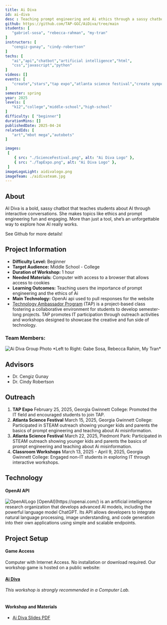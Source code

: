 ```yaml
---
title: Ai Diva
id: ai-diva
desc : Teaching prompt engineering and Ai ethics through a sassy chatbot and a 20 questions mini game
github: https://github.com/TAP-GGC/AiDiva/tree/main
students: [
   "gabriel-sosa", "rebecca-rahman", "my-tran"
]
instructors: [
   "cengiz-gunay", "cindy-robertson"
]
techs: [
   "ai","api","chatbot","artificial intelligence","html",
   "css","javascript","python"
]
videos: []
events: [
   "create","stars","tap expo","atlanta science festival","create symposium"
]
semester: spring
year: 2025
levels: [
   "k12","college","middle-school","high-school"
]
difficulty: [ "beginner"]
durationMins: []
publishedDate: 2025-04-24
relatedIds: [
   "art","mbot mega","autobots"
]

images:
 [
    { src: "./ScienceFestival.png", alt: "Ai Diva Logo" },
    { src: "./TapExpo.png", alt: "Ai Diva Logo" },
 ]
imageLogoLight: aidivalogo.png
imageTeam: ./aidivateam.jpg
---
```



## About

AI Diva is a bold, sassy chatbot that teaches students about AI through interactive conversations.
She makes topics like ethics and prompt engineering fun and engaging. More than just a tool, she’s an
unforgettable way to explore how AI really works.

See Github for more details!


## Project Information

* **Difficulty Level:** Beginner
* **Target Audience:** Middle School - College
* **Duration of Workshop:** 1 hour
* **Needed Materials:** Computer with access to a browser that allows access to cookies
* **Learning Outcomes:** Teaching users the importance of prompt engineering and the ethics of Ai
* **Main Technology:** OpenAi api used to pull responses for the website
* [Technology Ambassador Program](https://tapggc.org/) (TAP) is a project-based class fostering a collaborative environment for students to develop semester-long projects. TAP promotes IT participation through outreach activities and workshops designed to showcase the creative and fun side of technology.


### Team Members:

<Image src={GroupPhoto} alt="Ai Diva Group Photo" />
*Left to Right: Gabe Sosa, Rebecca Rahim, My Tran*

## Advisors

* Dr. Cengiz Gunay
* Dr. Cindy Robertson

## Outreach

1. **TAP Expo**
February 25, 2025, Georgia Gwinnett College: Promoted the IT field and encouraged students to join TAP.
2. **Atlanta Science Festival**
March 15, 2025, Georgia Gwinnett College: Participated in STEAM outreach showing younger kids and parents the basics of prompt engineering and teaching about Ai misinformation.
3. **Atlanta Science Festival**
March 22, 2025, Piedmont Park: Participated in STEAM outreach showing younger kids and parents the basics of prompt engineering and teaching about Ai misinformation.
4. **Classroom Workshops**
March 13, 2025 - April 9, 2025, Georgia Gwinnett College: Engaged non-IT students in exploring IT through interactive workshops.


## Technology

#### OpenAI API
<Image src={OpenAI} alt="OpenAILogo"/>
[OpenAI](https://openai.com/) is an artificial intelligence research organization that develops advanced AI models, including the powerful language model ChatGPT. Its API allows developers to integrate natural language processing, image understanding, and code generation into their own applications using simple and scalable endpoints.

## Project Setup

#### Game Access

Computer with Internet Access. No installation or download required.
Our workshop game is hosted on a public website:
#### [Ai Diva](https://tap-ggc.github.io/AiDiva/)
*This workshop is strongly recommended in a Computer Lab.*<br /><br />

#### Workshop and Materials
- [Ai Diva Slides PDF ](https://github.com/TAP-GGC/AiDiva/blob/main/documents/workshop%20materials/Ai%20Diva%20Slides.pdf)